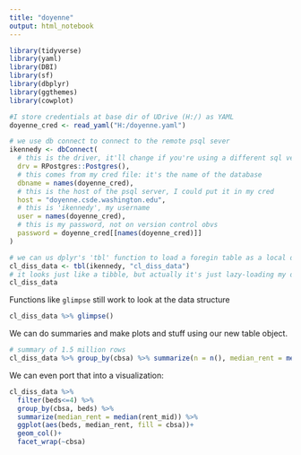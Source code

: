 ```yaml
---
title: "doyenne"
output: html_notebook
---
```


```r
library(tidyverse)
library(yaml)
library(DBI)
library(sf)
library(dbplyr)
library(ggthemes)
library(cowplot)

#I store credentials at base dir of UDrive (H:/) as YAML
doyenne_cred <- read_yaml("H:/doyenne.yaml")
```


```r
# we use db connect to connect to the remote psql sever
ikennedy <- dbConnect(
  # this is the driver, it'll change if you're using a different sql version
  drv = RPostgres::Postgres(),
  # this comes from my cred file: it's the name of the database
  dbname = names(doyenne_cred),
  # this is the host of the psql server, I could put it in my cred
  host = "doyenne.csde.washington.edu",
  # this is 'ikennedy', my username
  user = names(doyenne_cred),
  # this is my password, not on version control obvs
  password = doyenne_cred[[names(doyenne_cred)]]
)
```


```r
# we can us dplyr's 'tbl' function to load a foregin table as a local dplyr object
cl_diss_data <- tbl(ikennedy, "cl_diss_data")
# it looks just like a tibble, but actually it's just lazy-loading my data
cl_diss_data
```
Functions like `glimpse` still work to look at the data structure

```r
cl_diss_data %>% glimpse()
```

We can do summaries and make plots and stuff using our new table object.

```r
# summary of 1.5 million rows
cl_diss_data %>% group_by(cbsa) %>% summarize(n = n(), median_rent = median(rent_mid))
```

We can even port that into a visualization:

```r
cl_diss_data %>% 
  filter(beds<=4) %>%
  group_by(cbsa, beds) %>% 
  summarize(median_rent = median(rent_mid)) %>%
  ggplot(aes(beds, median_rent, fill = cbsa))+
  geom_col()+
  facet_wrap(~cbsa)
```

